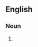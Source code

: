 {{also|back doors}}

==English==

===Noun===
{{head|en|noun form}}

# {{plural of|backdoor|lang=en}}